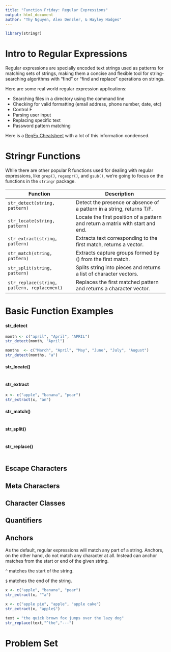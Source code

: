 ```yaml
---
title: "Function Friday: Regular Expressions"
output: html_document
author: "Thy Nguyen, Alex Denzler, & Hayley Hadges"
---
```

```r
library(stringr)
```

# Intro to Regular Expressions

Regular expressions are specially encoded text strings used as patterns for matching sets of strings, making them a concise and flexible tool for string-searching algorithms with "find" or "find and replace" operations on strings. 

Here are some real world regular expression applications:

* Searching files in a directory using the command line
* Checking for valid formatting (email address, phone number, date, etc)
* Control F 
* Parsing user input
* Replacing specific text
* Password pattern matching




Here is a [RegEx Cheatsheet](https://www.rstudio.com/wp-content/uploads/2016/09/RegExCheatsheet.pdf) with a lot of this information condensed.


# Stringr Functions

While there are other popular R functions used for dealing with regular expressions, like `grep()`, `regexpr()`, and `gsub()`, we're going to focus on the functions in the `stringr` package. 

Function    |    Description
---------------- | ----------------------
`str_detect(string, pattern)`	| Detect the presence or absence of a pattern in a string, returns T/F.
`str_locate(string, pattern)`	| Locate the first position of a pattern and return a matrix with start and end.
`str_extract(string, pattern)` |	Extracts text corresponding to the first match, returns a vector.
`str_match(string, pattern)`	| Extracts capture groups formed by () from the first match.
`str_split(string, pattern)` |	Splits string into pieces and returns a list of character vectors.
`str_replace(string, pattern, replacement)`	 | Replaces the first matched pattern and returns a character vector.

# Basic Function Examples

#### **str_detect**
```r
month <- c("april", "April", "APRIL")
str_detect(month, "April")

months  <- c("March", "April", "May", "June", "July", "August")
str_detect(months, "a")
```

#### **str_locate()**
```r

```

#### **str_extract**
```r
x <- c("apple", "banana", "pear")
str_extract(x, "an")
```

#### **str_match()**
```r

```

#### **str_split()**
```r

```

#### **str_replace()**
```r

```



## Escape Characters

## Meta Characters

## Character Classes

## Quantifiers

## Anchors

As the default, regular expressions will match any part of a string. Anchors, on the other hand, do not match any character at all. Instead can anchor matches from the start or end of the given string.


`^` matches the start of the string.

`$`	matches the end of the string.


```r
x <- c("apple", "banana", "pear")
str_extract(x, "^a")

x <- c("apple pie", "apple", "apple cake")
str_extract(x, "apple$")

text = "the quick brown fox jumps over the lazy dog"
str_replace(text,"^the","---")
```




# Problem Set